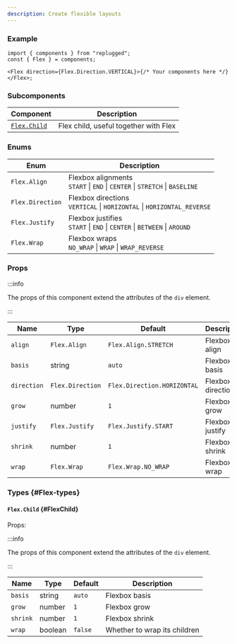 ```yaml
---
description: Create flexible layouts
---
```


### Example

```tsx
import { components } from "replugged";
const { Flex } = components;

<Flex direction={Flex.Direction.VERTICAL}>{/* Your components here */}</Flex>;
```

### Subcomponents

| Component                  | Description                           |
| -------------------------- | ------------------------------------- |
| [`Flex.Child`](#FlexChild) | Flex child, useful together with Flex |

### Enums

| Enum             | Description                                                                      |
| ---------------- | -------------------------------------------------------------------------------- |
| `Flex.Align`     | Flexbox alignments <br />`START` \| `END` \| `CENTER` \| `STRETCH` \| `BASELINE` |
| `Flex.Direction` | Flexbox directions <br />`VERTICAL` \| `HORIZONTAL` \| `HORIZONTAL_REVERSE`      |
| `Flex.Justify`   | Flexbox justifies <br />`START` \| `END` \| `CENTER` \| `BETWEEN` \| `AROUND`    |
| `Flex.Wrap`      | Flexbox wraps <br />`NO_WRAP` \| `WRAP` \| `WRAP_REVERSE`                        |

### Props

:::info

The props of this component extend the attributes of the `div` element.

:::

| Name        | Type             | Default                     | Description       |
| ----------- | ---------------- | --------------------------- | ----------------- |
| `align`     | `Flex.Align`     | `Flex.Align.STRETCH`        | Flexbox align     |
| `basis`     | string           | `auto`                      | Flexbox basis     |
| `direction` | `Flex.Direction` | `Flex.Direction.HORIZONTAL` | Flexbox direction |
| `grow`      | number           | `1`                         | Flexbox grow      |
| `justify`   | `Flex.Justify`   | `Flex.Justify.START`        | Flexbox justify   |
| `shrink`    | number           | `1`                         | Flexbox shrink    |
| `wrap`      | `Flex.Wrap`      | `Flex.Wrap.NO_WRAP`         | Flexbox wrap      |

### Types {#Flex-types}

#### `Flex.Child` {#FlexChild}

Props:

:::info

The props of this component extend the attributes of the `div` element.

:::

| Name     | Type    | Default | Description                  |
| -------- | ------- | ------- | ---------------------------- |
| `basis`  | string  | `auto`  | Flexbox basis                |
| `grow`   | number  | `1`     | Flexbox grow                 |
| `shrink` | number  | `1`     | Flexbox shrink               |
| `wrap`   | boolean | `false` | Whether to wrap its children |
